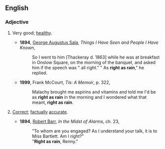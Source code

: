 ==English==

===Adjective===
{{en-adj|pos=[[right]] [[as]] [[rain]]|[[righter]] [[than]] [[rain]]|-|}}

#{{idiom}} Very good; [[healthy]].
#* '''1894''', [[w:George Augustus Sala|George Augustus Sala]], ''Things I Have Seen and People I Have Known'',
#*:So I went to him [Thackeray d. 1863] while he was at breakfast in Onslow Square, on the morning of the banquet, and asked him if the speech was " all right." " As '''right as rain'''," he replied.
#* '''1999''', Frank McCourt, ''Tis: A Memoir'', p. 322,
#*:Malachy brought me aspirins and vitamins and told me I'd be as '''right as rain''' in the morning and I wondered what that meant, '''right as rain'''.
# {{idiom}} [[correct|Correct]]; [[factually]] [[accurate]].
#*'''1894''', [[w:Robert Barr (writer)|Robert Barr]], ''In the Midst of Alarms'', ch. 23,
#*:"To whom are you engaged? As I understand your talk, it is to Miss Bartlett. Am I right?"
#*:"'''Right as rain''', Renny."